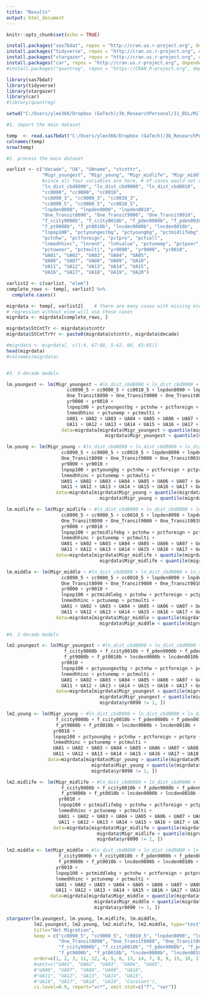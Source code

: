 ```yaml
---
title: "Results"
output: html_document
---
```


```r
knitr::opts_chunk$set(echo = TRUE)
```


```r
install.packages("sas7bdat", repos = "http://cran.us.r-project.org", dependencies = TRUE)
install.packages("tidyverse", repos = "http://cran.us.r-project.org", dependencies = TRUE)
install.packages("stargazer", repos = "http://cran.us.r-project.org", dependencies = TRUE)
install.packages("car", repos = "http://cran.us.r-project.org", dependencies = TRUE)
#install.packages("quantreg", repos = "https://CRAN.R-project.org", dependencies = TRUE)

library(sas7bdat)
library(tidyverse)
library(stargazer)
library(car)
#library(quantreg)

setwd("C:/Users/ylee366/Dropbox (GaTech)/3b_ResearchPersonal/11_BSL/Millennial_panel/09_NetMigration1980/Scratch")

#1. import the main dataset 

temp  <- read.sas7bdat("C:/Users/ylee366/Dropbox (GaTech)/3b_ResearchPersonal/11_BSL/Millennial_panel/05_Scratch/pool3.sas7bdat")
colnames(temp)
nrow(temp)

#2. process the main dataset 

varlist <- c("decade", "UA", "UAname", "stcnttr", 
             "Migr_youngest", "Migr_young", "Migr_midlife", "Migr_middle", 
             #since all four variables are here, # of cases would not differ by cohort
             "ln_dist_cbd8090", "ln_dist_cbd9000", "ln_dist_cbd0010",
             "cc8090", "cc9000", "cc0010",
             "cc8090_3", "cc9000_3", "cc0010_3",
             "cc8090_5", "cc9000_5", "cc0010_5",
             "lnpden8090", "lnpden9000", "lnpden0010", 
             "One_Transit8090", "One_Transit9000", "One_Transit0010", 
             "f_ccity9000b", "f_ccity0010b", "f_pden9000b", "f_pden0010b", 
             "f_pt9000b", "f_pt0010b", "lncden9000b", "lncden0010b", 
             "lnpop100", "pctyoungestbg", "pctyoungbg", "pctmidlifebg", "pctmiddlebg", 
             "pctnhw", "pctforeign", "pctpro", "pctcoll", 
             "lnmedhhinc", "lnrent", "lnhvalue", "pctunemp", "pctpoor",        
             "pctowner", "pctmulti", "yr8090", "yr9000", "yr0010", 
             "UA01", "UA02", "UA03", "UA04", "UA05", 
             "UA06", "UA07", "UA08", "UA09", "UA10", 
             "UA11", "UA12", "UA13", "UA14", "UA15", 
             "UA16", "UA17", "UA18", "UA19", "UA20")

varlist2 <- c(varlist, "elem")    
complete_rows <- temp[, varlist] %>% 
  complete.cases()

migrdata <- temp[, varlist2]    # there are many cases with missing elem 
# regression without elem will use those cases
migrdata <- migrdata[complete_rows, ]

migrdata$StCntTr <- migrdata$stcnttr 
migrdata$StCntTrYr <- paste0(migrdata$stcnttr, migrdata$decade)

#migrdata <- migrdata[, c(1:4, 67:68, 5:42, 66, 43:65)]
head(migrdata)
#colnames(migrdata)


#3. 3-decade models  

lm.youngest <- lm(Migr_youngest ~ #ln_dist_cbd8090 + ln_dist_cbd9000 + ln_dist_cbd0010 + 
                      cc8090_5 + cc9000_5 + cc0010_5 + lnpden8090 + lnpden9000 + lnpden0010 + 
                      One_Transit8090 + One_Transit9000 + One_Transit0010 + 
                      yr9000 + yr0010 +  
                      lnpop100 + pctyoungestbg + pctnhw + pctforeign + pctpro +  
                      lnmedhhinc + pctunemp + pctmulti +  
                      UA01 + UA02 + UA03 + UA04 + UA05 + UA06 + UA07 + UA08 + UA09 + UA10 +
                      UA11 + UA12 + UA13 + UA14 + UA15 + UA16 + UA17 + UA18 + UA19, 
                    data=migrdata[migrdata$Migr_youngest > quantile(migrdata$Migr_youngest, 0.01) & 
                                    migrdata$Migr_youngest < quantile(migrdata$Migr_youngest, 0.99), ])

lm.young <- lm(Migr_young ~ #ln_dist_cbd8090 + ln_dist_cbd9000 + ln_dist_cbd0010 + 
                    cc8090_5 + cc9000_5 + cc0010_5 + lnpden8090 + lnpden9000 + lnpden0010 + 
                    One_Transit8090 + One_Transit9000 + One_Transit0010 + 
                    yr9000 + yr0010 +  
                    lnpop100 + pctyoungbg + pctnhw + pctforeign + pctpro +  
                    lnmedhhinc + pctunemp + pctmulti +  
                    UA01 + UA02 + UA03 + UA04 + UA05 + UA06 + UA07 + UA08 + UA09 + UA10 +
                    UA11 + UA12 + UA13 + UA14 + UA15 + UA16 + UA17 + UA18 + UA19, 
                  data=migrdata[migrdata$Migr_young > quantile(migrdata$Migr_young, 0.01) & 
                                  migrdata$Migr_young < quantile(migrdata$Migr_young, 0.99), ])

lm.midlife <- lm(Migr_midlife ~ #ln_dist_cbd8090 + ln_dist_cbd9000 + ln_dist_cbd0010 + 
                    cc8090_5 + cc9000_5 + cc0010_5 + lnpden8090 + lnpden9000 + lnpden0010 + 
                    One_Transit8090 + One_Transit9000 + One_Transit0010 + 
                    yr9000 + yr0010 +  
                    lnpop100 + pctmidlifebg + pctnhw + pctforeign + pctpro +  
                    lnmedhhinc + pctunemp + pctmulti +  
                    UA01 + UA02 + UA03 + UA04 + UA05 + UA06 + UA07 + UA08 + UA09 + UA10 +
                    UA11 + UA12 + UA13 + UA14 + UA15 + UA16 + UA17 + UA18 + UA19, 
                  data=migrdata[migrdata$Migr_midlife > quantile(migrdata$Migr_midlife, 0.01) & 
                                  migrdata$Migr_midlife < quantile(migrdata$Migr_midlife, 0.99), ])

lm.middle <- lm(Migr_middle ~ #ln_dist_cbd8090 + ln_dist_cbd9000 + ln_dist_cbd0010 + 
                    cc8090_5 + cc9000_5 + cc0010_5 + lnpden8090 + lnpden9000 + lnpden0010 + 
                    One_Transit8090 + One_Transit9000 + One_Transit0010 + 
                    yr9000 + yr0010 +  
                    lnpop100 + pctmiddlebg + pctnhw + pctforeign + pctpro +  
                    lnmedhhinc + pctunemp + pctmulti +  
                    UA01 + UA02 + UA03 + UA04 + UA05 + UA06 + UA07 + UA08 + UA09 + UA10 +
                    UA11 + UA12 + UA13 + UA14 + UA15 + UA16 + UA17 + UA18 + UA19, 
                  data=migrdata[migrdata$Migr_middle > quantile(migrdata$Migr_middle, 0.01) & 
                                  migrdata$Migr_middle < quantile(migrdata$Migr_middle, 0.99), ])

#4. 2-decade models  

lm2.youngest <- lm(Migr_youngest ~ #ln_dist_cbd8090 + ln_dist_cbd9000 + ln_dist_cbd0010 + 
                     f_ccity9000b + f_ccity0010b + f_pden9000b + f_pden0010b +  
                     f_pt9000b + f_pt0010b + lncden9000b + lncden0010b +  
                    yr0010 +  
                    lnpop100 + pctyoungestbg + pctnhw + pctforeign + pctpro +  
                    lnmedhhinc + pctunemp + pctmulti +  
                    UA01 + UA02 + UA03 + UA04 + UA05 + UA06 + UA07 + UA08 + UA09 + UA10 +
                    UA11 + UA12 + UA13 + UA14 + UA15 + UA16 + UA17 + UA18 + UA19, 
                  data=migrdata[migrdata$Migr_youngest > quantile(migrdata$Migr_youngest, 0.01) & 
                                  migrdata$Migr_youngest < quantile(migrdata$Migr_youngest, 0.99) &
                                  migrdata$yr8090 != 1, ])

lm2.young <- lm(Migr_young ~ #ln_dist_cbd8090 + ln_dist_cbd9000 + ln_dist_cbd0010 + 
                  f_ccity9000b + f_ccity0010b + f_pden9000b + f_pden0010b +  
                  f_pt9000b + f_pt0010b + lncden9000b + lncden0010b + 
                 yr0010 +  
                 lnpop100 + pctyoungbg + pctnhw + pctforeign + pctpro +  
                 lnmedhhinc + pctunemp + pctmulti +  
                 UA01 + UA02 + UA03 + UA04 + UA05 + UA06 + UA07 + UA08 + UA09 + UA10 +
                 UA11 + UA12 + UA13 + UA14 + UA15 + UA16 + UA17 + UA18 + UA19, 
               data=migrdata[migrdata$Migr_young > quantile(migrdata$Migr_young, 0.01) & 
                               migrdata$Migr_young < quantile(migrdata$Migr_young, 0.99)&
                               migrdata$yr8090 != 1, ])

lm2.midlife <- lm(Migr_midlife ~ #ln_dist_cbd8090 + ln_dist_cbd9000 + ln_dist_cbd0010 + 
                    f_ccity9000b + f_ccity0010b + f_pden9000b + f_pden0010b +  
                    f_pt9000b + f_pt0010b + lncden9000b + lncden0010b + 
                   yr0010 +  
                   lnpop100 + pctmidlifebg + pctnhw + pctforeign + pctpro +  
                   lnmedhhinc + pctunemp + pctmulti +  
                   UA01 + UA02 + UA03 + UA04 + UA05 + UA06 + UA07 + UA08 + UA09 + UA10 +
                   UA11 + UA12 + UA13 + UA14 + UA15 + UA16 + UA17 + UA18 + UA19, 
                 data=migrdata[migrdata$Migr_midlife > quantile(migrdata$Migr_midlife, 0.01) & 
                                 migrdata$Migr_midlife < quantile(migrdata$Migr_midlife, 0.99)&
                                 migrdata$yr8090 != 1, ])

lm2.middle <- lm(Migr_middle ~ #ln_dist_cbd8090 + ln_dist_cbd9000 + ln_dist_cbd0010 + 
                   f_ccity9000b + f_ccity0010b + f_pden9000b + f_pden0010b +  
                   f_pt9000b + f_pt0010b + lncden9000b + lncden0010b + 
                  yr0010 +  
                  lnpop100 + pctmiddlebg + pctnhw + pctforeign + pctpro +  
                  lnmedhhinc + pctunemp + pctmulti +  
                  UA01 + UA02 + UA03 + UA04 + UA05 + UA06 + UA07 + UA08 + UA09 + UA10 +
                  UA11 + UA12 + UA13 + UA14 + UA15 + UA16 + UA17 + UA18 + UA19, 
                data=migrdata[migrdata$Migr_middle > quantile(migrdata$Migr_middle, 0.01) & 
                                migrdata$Migr_middle < quantile(migrdata$Migr_middle, 0.99)&
                                migrdata$yr8090 != 1, ])
```

```r
stargazer(lm.youngest, lm.young, lm.midlife, lm.middle, 
          lm2.youngest, lm2.young, lm2.midlife, lm2.middle, type="test",  
          title="Net Migration", 
          keep = c("cc8090_5", "cc9000_5", "c0010_5", "lnpden8090", "lnpden9000", "lnpden0010", 
                   "One_Transit8090", "One_Transit9000", "One_Transit0010", 
                   "f_ccity9000b", "f_ccity0010b", "f_pden9000b", "f_pden0010b", 
                   "f_pt9000b", "f_pt0010b", "lncden9000b", "lncden0010b", "yr9000", "yr0010"),
          order=c(1, 2, 3, 11, 12, 4, 5, 6, 13, 14, 7, 8, 9, 15, 16, 17, 18, 10, 19), 
          #omit=c("UA01", "UA02", "UA03", "UA04", "UA05", 
          #"UA06", "UA07", "UA08", "UA09", "UA10", 
          #"UA11", "UA12", "UA13", "UA14", "UA15", 
          #"UA16", "UA17", "UA18", "UA19", "Constant"), 
          ci.level=0.9, report="vc*", omit.stat=c("f", "ser"))

```
